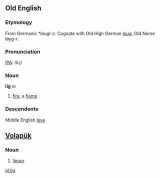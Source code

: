 ==Old English==

===Etymology===
From Germanic ''*lougi-z''.  Cognate with Old High German [[loug]], Old Norse ''løyg-r''.

===Pronunciation===
[[IPA]]: /li:j/

===Noun===
'''līġ''' ''m''
# [[fire]], a [[flame]]

===Descendents===
Middle English [[leye]]



== [[Volapük]] == 
===Noun=== 
# [[liquor]]

[[pl:lig]]